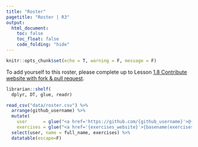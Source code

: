 ```yaml
---
title: "Roster"
pagetitle: "Roster | R3"
output:
  html_document:
    toc: false
    toc_float: false
    code_folding: "hide"
---
```


```r
knitr::opts_chunk$set(echo = T, warning = F, message = F)
```

To add yourself to this roster, please complete up to Lesson [1.8 Contribute website with fork & pull request](https://noaa-iea.github.io/r3-train/collaborate.html#18_Contribute_website_with_fork__pull_request).

```r
librarian::shelf(
  dplyr, DT, glue, readr)

read_csv("data/roster.csv") %>% 
  arrange(github_username) %>% 
  mutate(
    user      = glue("<a href='https://github.com/{github_username}'>@{github_username}</a>"),
    exercises = glue("<a href='{exercises_website}'>{basename(exercises_website)}</a>")) %>% 
  select(user, name = full_name, exercises) %>% 
  datatable(escape=F)
```


